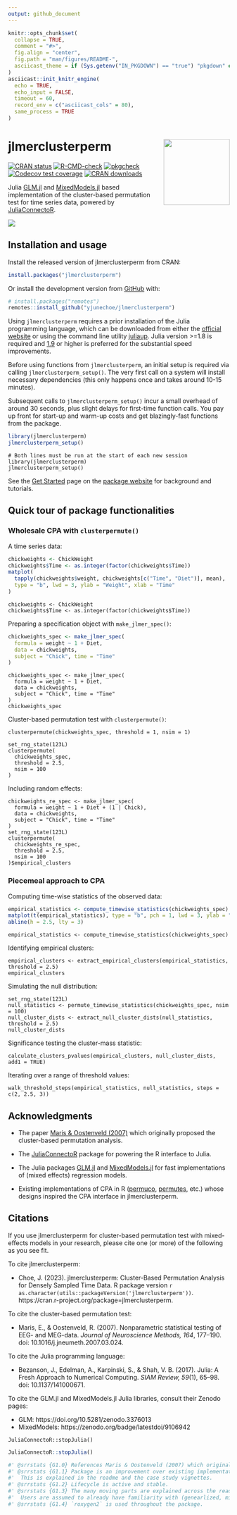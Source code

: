 ```yaml
---
output: github_document
---
```


<!-- README.md is generated from README.Rmd. Please edit that file -->

```r
knitr::opts_chunk$set(
  collapse = TRUE,
  comment = "#>",
  fig.align = "center",
  fig.path = "man/figures/README-",
  asciicast_theme = if (Sys.getenv("IN_PKGDOWN") == "true") "pkgdown" else "readme"
)
asciicast::init_knitr_engine(
  echo = TRUE,
  echo_input = FALSE,
  timeout = 60,
  record_env = c("asciicast_cols" = 80),
  same_process = TRUE
)
```

# jlmerclusterperm <a href="https://yjunechoe.github.io/jlmerclusterperm/"><img src="man/figures/logo.png" align="right" height="150" /></a>

<!-- badges: start -->
[![CRAN status](https://www.r-pkg.org/badges/version/jlmerclusterperm)](https://CRAN.R-project.org/package=jlmerclusterperm)
[![R-CMD-check](https://github.com/yjunechoe/jlmerclusterperm/actions/workflows/R-CMD-check.yaml/badge.svg)](https://github.com/yjunechoe/jlmerclusterperm/actions/workflows/R-CMD-check.yaml)
[![pkgcheck](https://github.com/yjunechoe/jlmerclusterperm/workflows/pkgcheck/badge.svg)](https://github.com/yjunechoe/jlmerclusterperm/actions?query=workflow%3Apkgcheck)
[![Codecov test coverage](https://codecov.io/gh/yjunechoe/jlmerclusterperm/branch/main/graph/badge.svg)](https://app.codecov.io/gh/yjunechoe/jlmerclusterperm?branch=main)
[![CRAN downloads](https://cranlogs.r-pkg.org/badges/grand-total/jlmerclusterperm)](https://cranlogs.r-pkg.org/badges/grand-total/jlmerclusterperm)
<!-- badges: end -->

Julia [GLM.jl](https://github.com/JuliaStats/GLM.jl) and [MixedModels.jl](https://github.com/JuliaStats/MixedModels.jl) based implementation of the cluster-based permutation test for time series data, powered by [JuliaConnectoR](https://github.com/stefan-m-lenz/JuliaConnectoR).

![](man/figures/clusterpermute_slice.png)

## Installation and usage

Install the released version of jlmerclusterperm from CRAN:

```r
install.packages("jlmerclusterperm")
```

Or install the development version from [GitHub](https://github.com/yjunechoe/jlmerclusterperm) with:

```r
# install.packages("remotes")
remotes::install_github("yjunechoe/jlmerclusterperm")
```

Using `jlmerclusterperm` requires a prior installation of the Julia programming language, which can be downloaded from either the [official website](https://julialang.org/) or using the command line utility [juliaup](https://github.com/JuliaLang/juliaup). Julia version >=1.8 is required and [1.9](https://julialang.org/blog/2023/04/julia-1.9-highlights/#caching_of_native_code) or higher is preferred for the substantial speed improvements.

Before using functions from `jlmerclusterperm`, an initial setup is required via calling `jlmerclusterperm_setup()`. The very first call on a system will install necessary dependencies (this only happens once and takes around 10-15 minutes).

Subsequent calls to `jlmerclusterperm_setup()` incur a small overhead of around 30 seconds, plus slight delays for first-time function calls. You pay up front for start-up and warm-up costs and get blazingly-fast functions from the package.

```r
library(jlmerclusterperm)
jlmerclusterperm_setup()
```

```asciicast
# Both lines must be run at the start of each new session
library(jlmerclusterperm)
jlmerclusterperm_setup()
```


See the [Get Started](https://yjunechoe.github.io/jlmerclusterperm/articles/jlmerclusterperm.html) page on the [package website](https://yjunechoe.github.io/jlmerclusterperm/) for background and tutorials.

## Quick tour of package functionalities

### Wholesale CPA with `clusterpermute()`

A time series data:

```r
chickweights <- ChickWeight
chickweights$Time <- as.integer(factor(chickweights$Time))
matplot(
  tapply(chickweights$weight, chickweights[c("Time", "Diet")], mean),
  type = "b", lwd = 3, ylab = "Weight", xlab = "Time"
)
```

```asciicast
chickweights <- ChickWeight
chickweights$Time <- as.integer(factor(chickweights$Time))
```

Preparing a specification object with `make_jlmer_spec()`:

```r
chickweights_spec <- make_jlmer_spec(
  formula = weight ~ 1 + Diet,
  data = chickweights,
  subject = "Chick", time = "Time"
)
```

```asciicast
chickweights_spec <- make_jlmer_spec(
  formula = weight ~ 1 + Diet,
  data = chickweights,
  subject = "Chick", time = "Time"
)
chickweights_spec
```

Cluster-based permutation test with `clusterpermute()`:

```asciicast
clusterpermute(chickweights_spec, threshold = 1, nsim = 1)
```

```asciicast
set_rng_state(123L)
clusterpermute(
  chickweights_spec,
  threshold = 2.5,
  nsim = 100
)
```

Including random effects:

```asciicast
chickweights_re_spec <- make_jlmer_spec(
  formula = weight ~ 1 + Diet + (1 | Chick),
  data = chickweights,
  subject = "Chick", time = "Time"
)
set_rng_state(123L)
clusterpermute(
  chickweights_re_spec,
  threshold = 2.5,
  nsim = 100
)$empirical_clusters
```

### Piecemeal approach to CPA

Computing time-wise statistics of the observed data:

```r
empirical_statistics <- compute_timewise_statistics(chickweights_spec)
matplot(t(empirical_statistics), type = "b", pch = 1, lwd = 3, ylab = "t-statistic")
abline(h = 2.5, lty = 3)
```

```asciicast
empirical_statistics <- compute_timewise_statistics(chickweights_spec)
```

Identifying empirical clusters:

```asciicast
empirical_clusters <- extract_empirical_clusters(empirical_statistics, threshold = 2.5)
empirical_clusters
```

Simulating the null distribution:

```asciicast
set_rng_state(123L)
null_statistics <- permute_timewise_statistics(chickweights_spec, nsim = 100)
null_cluster_dists <- extract_null_cluster_dists(null_statistics, threshold = 2.5)
null_cluster_dists
```

Significance testing the cluster-mass statistic:

```asciicast
calculate_clusters_pvalues(empirical_clusters, null_cluster_dists, add1 = TRUE)
```

Iterating over a range of threshold values:

```asciicast
walk_threshold_steps(empirical_statistics, null_statistics, steps = c(2, 2.5, 3))
```

## Acknowledgments

- The paper [Maris & Oostenveld (2007)](https://doi.org/10.1016/j.jneumeth.2007.03.024) which originally proposed the cluster-based permutation analysis.

- The [JuliaConnectoR](https://github.com/stefan-m-lenz/JuliaConnectoR) package for powering the R interface to Julia.

- The Julia packages [GLM.jl](https://github.com/JuliaStats/GLM.jl) and [MixedModels.jl](https://github.com/JuliaStats/MixedModels.jl) for fast implementations of (mixed effects) regression models.

- Existing implementations of CPA in R ([permuco](https://jaromilfrossard.github.io/permuco/), [permutes](https://cran.r-project.org/package=permutes), etc.) whose designs inspired the CPA interface in jlmerclusterperm.

## Citations

If you use jlmerclusterperm for cluster-based permutation test with mixed-effects models in your research, please cite one (or more) of the following as you see fit.

To cite jlmerclusterperm:

- Choe, J. (2023). jlmerclusterperm: Cluster-Based Permutation Analysis for Densely Sampled Time Data. R package version `r as.character(utils::packageVersion('jlmerclusterperm'))`. https://cran.r-project.org/package=jlmerclusterperm.

To cite the cluster-based permutation test:

- Maris, E., & Oostenveld, R. (2007). Nonparametric statistical testing of EEG- and MEG-data. _Journal of Neuroscience Methods, 164_, 177–190. doi: 10.1016/j.jneumeth.2007.03.024.

To cite the Julia programming language:

- Bezanson, J., Edelman, A., Karpinski, S., & Shah, V. B. (2017). Julia: A Fresh Approach to Numerical Computing. _SIAM Review, 59_(1), 65–98. doi: 10.1137/141000671.

To cite the GLM.jl and MixedModels.jl Julia libraries, consult their Zenodo pages: 

- GLM: https://doi.org/10.5281/zenodo.3376013
- MixedModels: https://zenodo.org/badge/latestdoi/9106942


```asciicast
JuliaConnectoR::stopJulia()
```

```r
JuliaConnectoR::stopJulia()
```

```r
#' @srrstats {G1.0} References Maris & Oostenveld (2007) which originally proposed the cluster-based permutation analysis.
#' @srrstats {G1.1} Package is an improvement over existing implementations in R (mainly in speed and interpretability).
#'  This is explained in the readme and the case study vignettes.
#' @srrstats {G1.2} Lifecycle is active and stable.
#' @srrstats {G1.3} The many moving parts are explained across the readme, the function documentation, and the topics/case study vignettes.
#'  Users are assumed to already have familiarity with (genearlized, mixed-effects) regression to use this package.
#' @srrstats {G1.4} `roxygen2` is used throughout the package.
```
